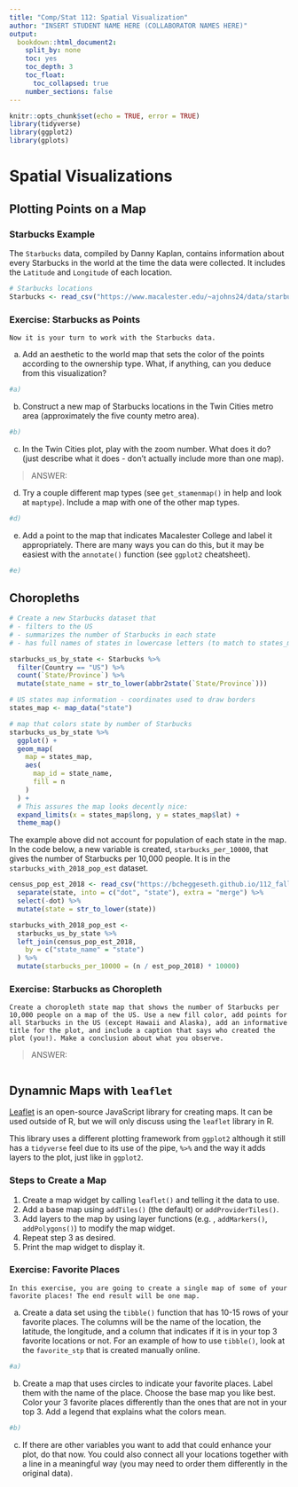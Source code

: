 ```yaml
---
title: "Comp/Stat 112: Spatial Visualization"
author: "INSERT STUDENT NAME HERE (COLLABORATOR NAMES HERE)"
output:
  bookdown::html_document2:
    split_by: none
    toc: yes
    toc_depth: 3
    toc_float:
      toc_collapsed: true
    number_sections: false
---
```


```r
knitr::opts_chunk$set(echo = TRUE, error = TRUE)
library(tidyverse)
library(ggplot2)
library(gplots)
```

# Spatial Visualizations

## Plotting Points on a Map {-}

### Starbucks Example {-}

The `Starbucks` data, compiled by Danny Kaplan, contains information about every Starbucks in the world at the time the data were collected. It includes the `Latitude` and `Longitude` of each location. 

```r
# Starbucks locations
Starbucks <- read_csv("https://www.macalester.edu/~ajohns24/data/starbucks.csv")
```

### Exercise: Starbucks as Points {-}

```exercise
Now it is your turn to work with the Starbucks data.
```

a. Add an aesthetic to the world map that sets the color of the points according to the ownership type. What, if anything, can you deduce from this visualization? 

```r
#a)

```

b. Construct a new map of Starbucks locations in the Twin Cities metro area (approximately the five county metro area).     

```r
#b)

```

c. In the Twin Cities plot, play with the zoom number. What does it do?  (just describe what it does - don't actually include more than one map).     

> ANSWER:

d. Try a couple different map types (see `get_stamenmap()` in help and look at `maptype`). Include a map with one of the other map types.    

```r
#d)

```

e. Add a point to the map that indicates Macalester College and label it appropriately. There are many ways you can do this, but it may be easiest with the `annotate()` function (see `ggplot2` cheatsheet).

```r
#e)

```


## Choropleths {-}


```r
# Create a new Starbucks dataset that
# - filters to the US
# - summarizes the number of Starbucks in each state
# - has full names of states in lowercase letters (to match to states_map data created next)

starbucks_us_by_state <- Starbucks %>%
  filter(Country == "US") %>%
  count(`State/Province`) %>%
  mutate(state_name = str_to_lower(abbr2state(`State/Province`)))

# US states map information - coordinates used to draw borders
states_map <- map_data("state")

# map that colors state by number of Starbucks
starbucks_us_by_state %>%
  ggplot() +
  geom_map(
    map = states_map,
    aes(
      map_id = state_name,
      fill = n
    )
  ) +
  # This assures the map looks decently nice:
  expand_limits(x = states_map$long, y = states_map$lat) +
  theme_map()
```



The example above did not account for population of each state in the map. In the code below, a new variable is created, `starbucks_per_10000`, that gives the number of Starbucks per 10,000 people. It is in the `starbucks_with_2018_pop_est` dataset.


```r
census_pop_est_2018 <- read_csv("https://bcheggeseth.github.io/112_fall_2022/data/us_census_2018_state_pop_est.csv") %>%
  separate(state, into = c("dot", "state"), extra = "merge") %>%
  select(-dot) %>%
  mutate(state = str_to_lower(state))
```

```r
starbucks_with_2018_pop_est <-
  starbucks_us_by_state %>%
  left_join(census_pop_est_2018,
    by = c("state_name" = "state")
  ) %>%
  mutate(starbucks_per_10000 = (n / est_pop_2018) * 10000)
```

### Exercise: Starbucks as Choropleth  {-}

```exercise
Create a choropleth state map that shows the number of Starbucks per 10,000 people on a map of the US. Use a new fill color, add points for all Starbucks in the US (except Hawaii and Alaska), add an informative title for the plot, and include a caption that says who created the plot (you!). Make a conclusion about what you observe.   
```

> ANSWER:

```r


```







## Dynamnic Maps with `leaflet` {-}

[Leaflet](https://leafletjs.com/) is an open-source JavaScript library for creating maps. It can be used outside of R, but we will only discuss using the `leaflet` library in R. 

This library uses a different plotting framework from `ggplot2` although it still has a `tidyverse` feel due to its use of the pipe, `%>%` and the way it adds layers to the plot, just like in `ggplot2`.


### Steps to Create a Map {-}

1. Create a map widget by calling `leaflet()` and telling it the data to use.  
2. Add a base map using `addTiles()` (the default) or `addProviderTiles()`.
3. Add layers to the map by using layer functions (e.g. , `addMarkers()`, `addPolygons()`) to modify the map widget.   
4. Repeat step 3 as desired.  
5. Print the map widget to display it.


### Exercise: Favorite Places {-}

```exercise
In this exercise, you are going to create a single map of some of your favorite places! The end result will be one map.
```

a. Create a data set using the `tibble()` function that has 10-15 rows of your favorite places. The columns will be the name of the location, the latitude, the longitude, and a column that indicates if it is in your top 3 favorite locations or not. For an example of how to use `tibble()`, look at the `favorite_stp` that is created manually online.  

```r
#a)


```

b. Create a map that uses circles to indicate your favorite places. Label them with the name of the place. Choose the base map you like best. Color your 3 favorite places differently than the ones that are not in your top 3. Add a legend that explains what the colors mean. 

```r
#b)

```

c. If there are other variables you want to add that could enhance your plot, do that now. You could also connect all your locations together with a line in a meaningful way (you may need to order them differently in the original data).    


```r


```
